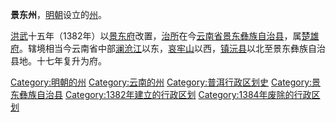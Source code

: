 '''景东州'''，[[明朝|明朝]]设立的[[州|州]]。

[[洪武|洪武]]十五年（1382年）以[[景东府|景东府]]改置，[[治所|治所]]在今[[云南省|云南省]][[景东彝族自治县|景东彝族自治县]]，属[[楚雄府|楚雄府]]。辖境相当今云南省中部[[澜沧江|澜沧江]]以东，[[哀牢山|哀牢山]]以西，[[镇沅县|镇沅县]]以北至景东彝族自治县地。十七年复升为府。 

{{明朝行政区划小作品}}
[[Category:明朝的州|Category:明朝的州]]
[[Category:云南的州|Category:云南的州]]
[[Category:普洱行政区划史|Category:普洱行政区划史]]
[[Category:景东彝族自治县|Category:景东彝族自治县]]
[[Category:1382年建立的行政区划|Category:1382年建立的行政区划]]
[[Category:1384年废除的行政区划|Category:1384年废除的行政区划]]